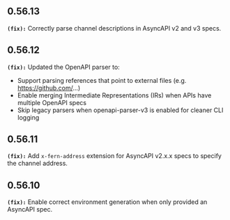 ## 0.56.13
**`(fix):`** Correctly parse channel descriptions in AsyncAPI v2 and v3 specs.


## 0.56.12
**`(fix):`** Updated the OpenAPI parser to:
- Support parsing references that point to external files (e.g. https://github.com/...)
- Enable merging Intermediate Representations (IRs) when APIs have multiple OpenAPI specs
- Skip legacy parsers when openapi-parser-v3 is enabled for cleaner CLI logging


## 0.56.11
**`(fix):`** Add `x-fern-address` extension for AsyncAPI v2.x.x specs to specify the channel address.


## 0.56.10
**`(fix):`** Enable correct environment generation when only provided an AsyncAPI spec.


